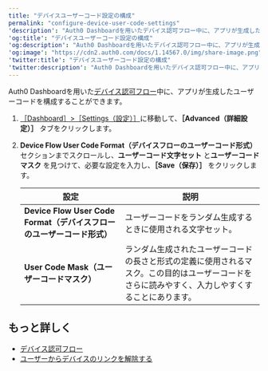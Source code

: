 ```yaml
---
title: "デバイスユーザーコード設定の構成"
permalink: "configure-device-user-code-settings"
'description': "Auth0 Dashboardを用いたデバイス認可フロー中に、アプリが生成したユーザーコードを構成する方法について説明します。"
'og:title': "デバイスユーザーコード設定の構成"
'og:description': "Auth0 Dashboardを用いたデバイス認可フロー中に、アプリが生成したユーザーコードを構成する方法について説明します。"
'og:image': "https://cdn2.auth0.com/docs/1.14567.0/img/share-image.png"
'twitter:title': "デバイスユーザーコード設定の構成"
'twitter:description': "Auth0 Dashboardを用いたデバイス認可フロー中に、アプリが生成したユーザーコードを構成する方法について説明します。"
---
```


<Tooltip data-tooltip-id="react-containers-DefinitionTooltip-0" href="/docs/ja-jp/glossary?term=auth0-dashboard" tip="Auth0 Dashboard: サービスを構成するためのAuth0の主製品。" cta="用語集の表示">Auth0 Dashboard</Tooltip>を用いた[デバイス認可フロー](/docs/ja-jp/flows/concepts/device-auth)中に、アプリが生成したユーザーコードを構成することができます。

1. [［Dashboard］>［Settings（設定）］](https://manage.auth0.com/#/tenant)に移動して、**［Advanced（詳細設定）］** タブをクリックします。
2. **Device Flow User Code Format（デバイスフローのユーザーコード形式）** セクションまでスクロールし、**ユーザーコード文字セット** と**ユーザーコードマスク** を見つけて、必要な設定を入力し、**［Save（保存）］** をクリックします。

   <table class="table"><thead>
   <tr>
   <th>設定</th>
   <th>説明</th>
   </tr>
   </thead>
   <tbody>
   <tr>
   <td><strong>Device Flow User Code Format（デバイスフローのユーザーコード形式）</strong></td>
   <td>ユーザーコードをランダム生成するときに使用される文字セット。</td>
   </tr>
   <tr>
   <td><strong>User Code Mask（ユーザーコードマスク）</strong></td>
   <td>ランダム生成されたユーザーコードの長さと形式の定義に使用されるマスク。この目的はユーザーコードをさらに読みやすく、入力しやすくすることにあります。</td>
   </tr>
   </tbody>
   </table>

## もっと詳しく

* [デバイス認可フロー](/docs/ja-jp/get-started/authentication-and-authorization-flow/device-authorization-flow)
* [ユーザーからデバイスのリンクを解除する](/docs/ja-jp/manage-users/user-accounts/unlink-devices-from-users)